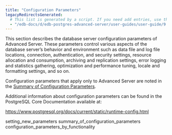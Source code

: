 ```yaml
---
title: "Configuration Parameters"
legacyRedirectsGenerated:
  # This list is generated by a script. If you need add entries, use the `legacyRedirects` key.
  - "/edb-docs/d/edb-postgres-advanced-server/user-guides/user-guide/9.6/EDB_Postgres_Advanced_Server_Guide.1.08.html"
---
```


<div id="configuration_parameters" class="registered_link"></div>

This section describes the database server configuration parameters of Advanced Server. These parameters control various aspects of the database server’s behavior and environment such as data file and log file locations, connection, authentication, and security settings, resource allocation and consumption, archiving and replication settings, error logging and statistics gathering, optimization and performance tuning, locale and formatting settings, and so on.

Configuration parameters that apply only to Advanced Server are noted in the [Summary of Configuration Parameters](02_summary_of_configuration_parameters/#summary_of_configuration_parameters).

Additional information about configuration parameters can be found in the PostgreSQL Core Documentation available at:

<https://www.postgresql.org/docs/current/static/runtime-config.html>

<div class="toctree" maxdepth="3">

setting_new_parameters summary_of_configuration_parameters configuration_parameters_by_functionality

</div>
